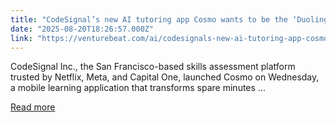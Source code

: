 ```yaml
---
title: "CodeSignal’s new AI tutoring app Cosmo wants to be the ‘Duolingo for job skills’"
date: "2025-08-20T18:26:57.000Z"
link: "https://venturebeat.com/ai/codesignals-new-ai-tutoring-app-cosmo-wants-to-be-the-duolingo-for-job-skills/"
---
```


CodeSignal Inc., the San Francisco-based skills assessment platform trusted by Netflix, Meta, and Capital One, launched Cosmo on Wednesday, a mobile learning application that transforms spare minutes ...

[Read more](https://venturebeat.com/ai/codesignals-new-ai-tutoring-app-cosmo-wants-to-be-the-duolingo-for-job-skills/)
